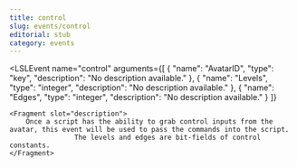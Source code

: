 ```yaml
---
title: control
slug: events/control
editorial: stub
category: events
---
```


<LSLEvent
	name="control"
	arguments={[
	{
		"name": "AvatarID",
		"type": "key",
		"description": "No description available."
	},
	{
		"name": "Levels",
		"type": "integer",
		"description": "No description available."
	},
	{
		"name": "Edges",
		"type": "integer",
		"description": "No description available."
	}
]}
>
	<Fragment slot="description">
		Once a script has the ability to grab control inputs from the avatar, this event will be used to pass the commands into the script.
					The levels and edges are bit-fields of control constants.
	</Fragment>
</LSLEvent>

